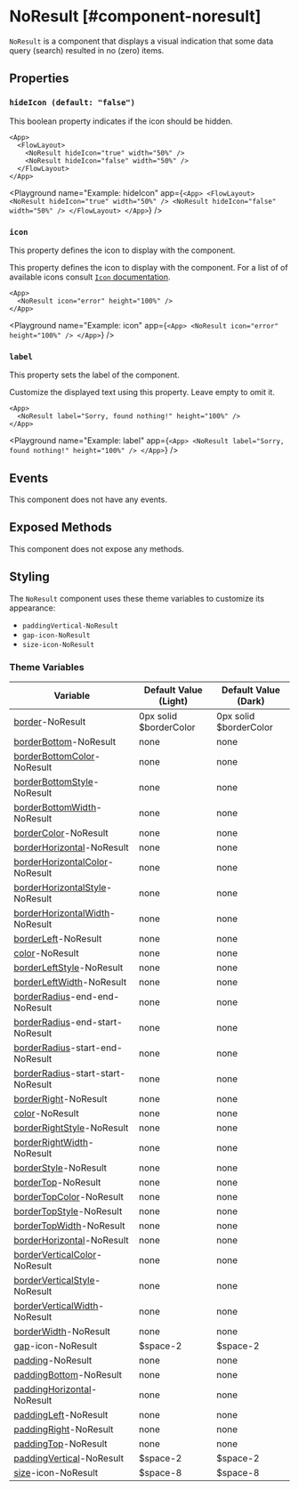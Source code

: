 
# NoResult [#component-noresult]

`NoResult` is a component that displays a visual indication that some data query (search) resulted in no (zero) items.

## Properties

### `hideIcon (default: "false")`

This boolean property indicates if the icon should be hidden.

```ueml copy
<App>
  <FlowLayout>
    <NoResult hideIcon="true" width="50%" />
    <NoResult hideIcon="false" width="50%" />
  </FlowLayout>
</App>
```

<Playground
  name="Example: hideIcon"
  app={`
    <App>
      <FlowLayout>
        <NoResult hideIcon="true" width="50%" />
        <NoResult hideIcon="false" width="50%" />
      </FlowLayout>
    </App>
`}
/>

### `icon`

This property defines the icon to display with the component.

This property defines the icon to display with the component. For a list of of available icons consult [`Icon` documentation](./Icon.mdx).

```ueml copy
<App>
  <NoResult icon="error" height="100%" />
</App>
```

<Playground
  name="Example: icon"
  app={`
    <App>
      <NoResult icon="error" height="100%" />
    </App>
  `}
/>

### `label`

This property sets the label of the component.

Customize the displayed text using this property. Leave empty to omit it.

```ueml copy
<App>
  <NoResult label="Sorry, found nothing!" height="100%" />
</App>
```

<Playground
  name="Example: label"
  app={`
    <App>
      <NoResult label="Sorry, found nothing!" height="100%" />
    </App>
  `}
/>

## Events

This component does not have any events.

## Exposed Methods

This component does not expose any methods.

## Styling

The `NoResult` component uses these theme variables to customize its appearance:

- `paddingVertical-NoResult`
- `gap-icon-NoResult`
- `size-icon-NoResult`

### Theme Variables

| Variable | Default Value (Light) | Default Value (Dark) |
| --- | --- | --- |
| [border](../styles-and-themes/common-units/#border)-NoResult | 0px solid $borderColor | 0px solid $borderColor |
| [borderBottom](../styles-and-themes/common-units/#border)-NoResult | <GrayText>none</GrayText> | <GrayText>none</GrayText> |
| [borderBottomColor](../styles-and-themes/common-units/#color)-NoResult | <GrayText>none</GrayText> | <GrayText>none</GrayText> |
| [borderBottomStyle](../styles-and-themes/common-units/#border-style)-NoResult | <GrayText>none</GrayText> | <GrayText>none</GrayText> |
| [borderBottomWidth](../styles-and-themes/common-units/#size)-NoResult | <GrayText>none</GrayText> | <GrayText>none</GrayText> |
| [borderColor](../styles-and-themes/common-units/#color)-NoResult | <GrayText>none</GrayText> | <GrayText>none</GrayText> |
| [borderHorizontal](../styles-and-themes/common-units/#border)-NoResult | <GrayText>none</GrayText> | <GrayText>none</GrayText> |
| [borderHorizontalColor](../styles-and-themes/common-units/#color)-NoResult | <GrayText>none</GrayText> | <GrayText>none</GrayText> |
| [borderHorizontalStyle](../styles-and-themes/common-units/#border-style)-NoResult | <GrayText>none</GrayText> | <GrayText>none</GrayText> |
| [borderHorizontalWidth](../styles-and-themes/common-units/#size)-NoResult | <GrayText>none</GrayText> | <GrayText>none</GrayText> |
| [borderLeft](../styles-and-themes/common-units/#border)-NoResult | <GrayText>none</GrayText> | <GrayText>none</GrayText> |
| [color](../styles-and-themes/common-units/#color)-NoResult | <GrayText>none</GrayText> | <GrayText>none</GrayText> |
| [borderLeftStyle](../styles-and-themes/common-units/#border-style)-NoResult | <GrayText>none</GrayText> | <GrayText>none</GrayText> |
| [borderLeftWidth](../styles-and-themes/common-units/#size)-NoResult | <GrayText>none</GrayText> | <GrayText>none</GrayText> |
| [borderRadius](../styles-and-themes/common-units/#border-rounding)-end-end-NoResult | <GrayText>none</GrayText> | <GrayText>none</GrayText> |
| [borderRadius](../styles-and-themes/common-units/#border-rounding)-end-start-NoResult | <GrayText>none</GrayText> | <GrayText>none</GrayText> |
| [borderRadius](../styles-and-themes/common-units/#border-rounding)-start-end-NoResult | <GrayText>none</GrayText> | <GrayText>none</GrayText> |
| [borderRadius](../styles-and-themes/common-units/#border-rounding)-start-start-NoResult | <GrayText>none</GrayText> | <GrayText>none</GrayText> |
| [borderRight](../styles-and-themes/common-units/#border)-NoResult | <GrayText>none</GrayText> | <GrayText>none</GrayText> |
| [color](../styles-and-themes/common-units/#color)-NoResult | <GrayText>none</GrayText> | <GrayText>none</GrayText> |
| [borderRightStyle](../styles-and-themes/common-units/#border-style)-NoResult | <GrayText>none</GrayText> | <GrayText>none</GrayText> |
| [borderRightWidth](../styles-and-themes/common-units/#size)-NoResult | <GrayText>none</GrayText> | <GrayText>none</GrayText> |
| [borderStyle](../styles-and-themes/common-units/#border-style)-NoResult | <GrayText>none</GrayText> | <GrayText>none</GrayText> |
| [borderTop](../styles-and-themes/common-units/#border)-NoResult | <GrayText>none</GrayText> | <GrayText>none</GrayText> |
| [borderTopColor](../styles-and-themes/common-units/#color)-NoResult | <GrayText>none</GrayText> | <GrayText>none</GrayText> |
| [borderTopStyle](../styles-and-themes/common-units/#border-style)-NoResult | <GrayText>none</GrayText> | <GrayText>none</GrayText> |
| [borderTopWidth](../styles-and-themes/common-units/#size)-NoResult | <GrayText>none</GrayText> | <GrayText>none</GrayText> |
| [borderHorizontal](../styles-and-themes/common-units/#border)-NoResult | <GrayText>none</GrayText> | <GrayText>none</GrayText> |
| [borderVerticalColor](../styles-and-themes/common-units/#color)-NoResult | <GrayText>none</GrayText> | <GrayText>none</GrayText> |
| [borderVerticalStyle](../styles-and-themes/common-units/#border-style)-NoResult | <GrayText>none</GrayText> | <GrayText>none</GrayText> |
| [borderVerticalWidth](../styles-and-themes/common-units/#size)-NoResult | <GrayText>none</GrayText> | <GrayText>none</GrayText> |
| [borderWidth](../styles-and-themes/common-units/#size)-NoResult | <GrayText>none</GrayText> | <GrayText>none</GrayText> |
| [gap](../styles-and-themes/common-units/#size)-icon-NoResult | $space-2 | $space-2 |
| [padding](../styles-and-themes/common-units/#size)-NoResult | <GrayText>none</GrayText> | <GrayText>none</GrayText> |
| [paddingBottom](../styles-and-themes/common-units/#size)-NoResult | <GrayText>none</GrayText> | <GrayText>none</GrayText> |
| [paddingHorizontal](../styles-and-themes/common-units/#size)-NoResult | <GrayText>none</GrayText> | <GrayText>none</GrayText> |
| [paddingLeft](../styles-and-themes/common-units/#size)-NoResult | <GrayText>none</GrayText> | <GrayText>none</GrayText> |
| [paddingRight](../styles-and-themes/common-units/#size)-NoResult | <GrayText>none</GrayText> | <GrayText>none</GrayText> |
| [paddingTop](../styles-and-themes/common-units/#size)-NoResult | <GrayText>none</GrayText> | <GrayText>none</GrayText> |
| [paddingVertical](../styles-and-themes/common-units/#size)-NoResult | $space-2 | $space-2 |
| [size](../styles-and-themes/common-units/#size)-icon-NoResult | $space-8 | $space-8 |
